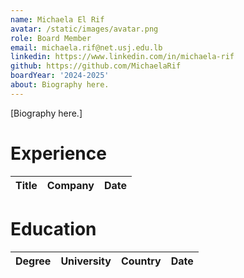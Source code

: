 ```yaml
---
name: Michaela El Rif
avatar: /static/images/avatar.png
role: Board Member
email: michaela.rif@net.usj.edu.lb
linkedin: https://www.linkedin.com/in/michaela-rif
github: https://github.com/MichaelaRif
boardYear: '2024-2025'
about: Biography here.
---
```


[Biography here.]

<h1>Experience</h1>

| Title | Company | Date |
| ----- | ------- | ---- |

<h1>Education</h1>

| Degree | University | Country | Date |
| ------ | ---------- | ------- | ---- |
